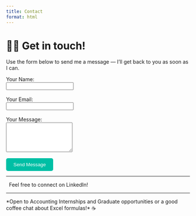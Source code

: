 ```yaml
---
title: Contact
format: html
---
```


# 📧📱 Get in touch!

Use the form below to send me a message — I'll get back to you as soon as I can.

```{=html}
<form action="https://formsubmit.co/nicolas.moinard@gmail.com" method="POST">

  <label for="name">Your Name:</label><br>
  <input type="text" name="name" required><br><br>

  <label for="email">Your Email:</label><br>
  <input type="email" name="email" required><br><br>

  <label for="message">Your Message:</label><br>
  <textarea name="message" rows="5" required></textarea><br><br>

  <!-- Anti-spam fields -->
  <input type="text" name="_honey" style="display:none">
  <input type="hidden" name="_captcha" value="true">
  <input type="hidden" name="_next" value="https://yourdomain.com/thank-you.html">

  <button type="submit" style="
  background-color:#00bfa5;
  color:white;
  padding:10px 20px;
  border:none;
  border-radius:5px;
  cursor:pointer;"
  onmouseover="this.style.backgroundColor='#009e88'"
  onmouseout="this.style.backgroundColor='#00bfa5'">
  Send Message
</button>


</form>
```

---

<a href="https://www.linkedin.com/in/nicolas-m-02409916b/" target="_blank" style="text-decoration: none; color: inherit;">
  <span style="display: flex; align-items: center;">
    <i class="fab fa-linkedin" style="font-size: 20px; margin-right: 8px;"></i>
    Feel free to connect on LinkedIn!
  </span>
</a>

---
\*Open to Accounting Internships and Graduate opportunities or a good coffee chat about Excel formulas!\* ☕
